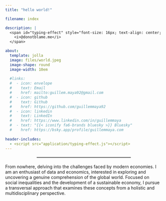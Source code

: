 ```yaml
---
title: "hello world!"

filename: index

description: |
  <span id="typing-effect" style="font-size: 16px; text-align: center; display: block;">
    <i>@donotblame.me</i>
  </span>

about:
  template: jolla
  image: files/world.jpeg
  image-shape: round
  image-width: 10em
  
  #links:
  #  - icon: envelope
  #    text: Email
  #    href: mailto:guillem.maya92@gmail.com
  #  - icon: github
  #    text: Github
  #    href: https://github.com/guillemmaya92
  #  - icon: linkedin
  #    text: LinkedIn
  #    href: https://www.linkedin.com/in/guillemmaya
  #  - text: "{{< iconify fa6-brands bluesky >}} Bluesky"
  #    href: https://bsky.app/profile/guillemmaya.com
      
header-includes:
  - <script src="application/typing-effect.js"></script>
---
```


<!-- Icons with links -->

<link rel="stylesheet" href="/styles/glitch.css"> <a href="mailto:guillem.maya92@gmail.com" target="_blank" style="margin: 0 10px; text-decoration: none;"> <i class="fa-solid fa-envelope" style="font-size: 20px;"></i> </a> <a href="https://github.com/guillemmaya92" target="_blank" style="margin: 0 10px; text-decoration: none;"> <i class="fa-brands fa-github" style="font-size: 20px;"></i> </a> <a href="https://www.linkedin.com/in/guillemmaya" target="_blank" style="margin: 0 10px; text-decoration: none;"> <i class="fa-brands fa-linkedin" style="font-size: 20px;"></i> </a> <a href="https://bsky.app/profile/guillemmaya.com" target="_blank" style="margin: 0 10px; text-decoration: none;"> <i class="fa-brands fa-bluesky" style="font-size: 20px;"></i> </a>

<hr style="width: 60%; margin: auto; border-top: 0.75px solid #aaaa; margin-top: 20px; margin-bottom: 20px;">

From nowhere, delving into the challenges faced by modern economies. I am an enthusiast of data and economics, interested in exploring and uncovering a genuine comprehension of the global world. Focused on social inequalities and the development of a sustainable economy, I pursue a transversal approach that examines these concepts from a holistic and multidisciplinary perspective.
